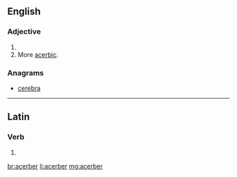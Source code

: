 ==English==

===Adjective===
{{head|en|adjective comparative form}}

# {{en-comparative of|acerb}}
# More [[acerbic]].

===Anagrams===
* [[cerebra#English|cerebra]]

----

==Latin==

===Verb===
{{la-verb-form|acerber}}

# {{inflection of|acerbō||1|s|pres|pasv|subj|lang=la}}

[[br:acerber]]
[[li:acerber]]
[[mg:acerber]]